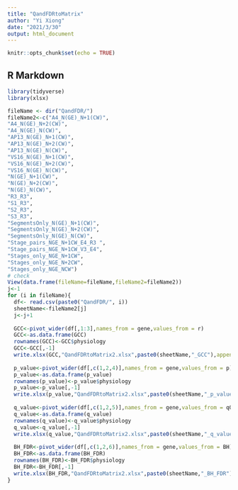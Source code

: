 ```yaml
---
title: "QandFDRtoMatrix"
author: "Yi Xiong"
date: "2021/3/30"
output: html_document
---
```


```r
knitr::opts_chunk$set(echo = TRUE)
```

## R Markdown

```r
library(tidyverse)
library(xlsx)

fileName <- dir("QandFDR/")
fileName2<-c("A4_N(GE)_N+1(CW)",  
"A4_N(GE)_N+2(CW)",  
"A4_N(GE)_N(CW)",      
"AP13_N(GE)_N+1(CW)",
"AP13_N(GE)_N+2(CW)",
"AP13_N(GE)_N(CW)",   
"VS16_N(GE)_N+1(CW)",
"VS16_N(GE)_N+2(CW)",
"VS16_N(GE)_N(CW)",  
"N(GE)_N+1(CW)",       
"N(GE)_N+2(CW)",      
"N(GE)_N(CW)",
"R3_R3",
"S1_R3",
"S2_R3",
"S3_R3",
"SegmentsOnly_N(GE)_N+1(CW)",         
"SegmentsOnly_N(GE)_N+2(CW)",        
"SegmentsOnly_N(GE)_N(CW)",    
"Stage_pairs_NGE_N+1CW_E4_R3 ",      
"Stage_pairs_NGE_N+1CW_V3_E4",       
"Stages_only_NGE_N+1CW",               
"Stages_only_NGE_N+2CW",               
"Stages_only_NGE_NCW")
# check
View(data.frame(fileName=fileName,fileName2=fileName2))
j<-1
for (i in fileName){
  df<- read.csv(paste0("QandFDR/", i))
  sheetName<-fileName2[j]
  j<-j+1
  
  GCC<-pivot_wider(df[,1:3],names_from = gene,values_from = r)
  GCC<-as.data.frame(GCC)
  rownames(GCC)<-GCC$physiology
  GCC<-GCC[,-1]
  write.xlsx(GCC,"QandFDRtoMatrix2.xlsx",paste0(sheetName,"_GCC"),append = T)
  
  p_value<-pivot_wider(df[,c(1,2,4)],names_from = gene,values_from = p)
  p_value<-as.data.frame(p_value)
  rownames(p_value)<-p_value$physiology
  p_value<-p_value[,-1]
  write.xlsx(p_value,"QandFDRtoMatrix2.xlsx",paste0(sheetName,"_p_value"),append = T)
  
  q_value<-pivot_wider(df[,c(1,2,5)],names_from = gene,values_from = qOrFdr)
  q_value<-as.data.frame(q_value)
  rownames(q_value)<-q_value$physiology
  q_value<-q_value[,-1]
  write.xlsx(q_value,"QandFDRtoMatrix2.xlsx",paste0(sheetName,"_q_value"),append = T)
  
  BH_FDR<-pivot_wider(df[,c(1,2,6)],names_from = gene,values_from = BH)
  BH_FDR<-as.data.frame(BH_FDR)
  rownames(BH_FDR)<-BH_FDR$physiology
  BH_FDR<-BH_FDR[,-1]
  write.xlsx(BH_FDR,"QandFDRtoMatrix2.xlsx",paste0(sheetName,"_BH_FDR"),append = T)
}
```


